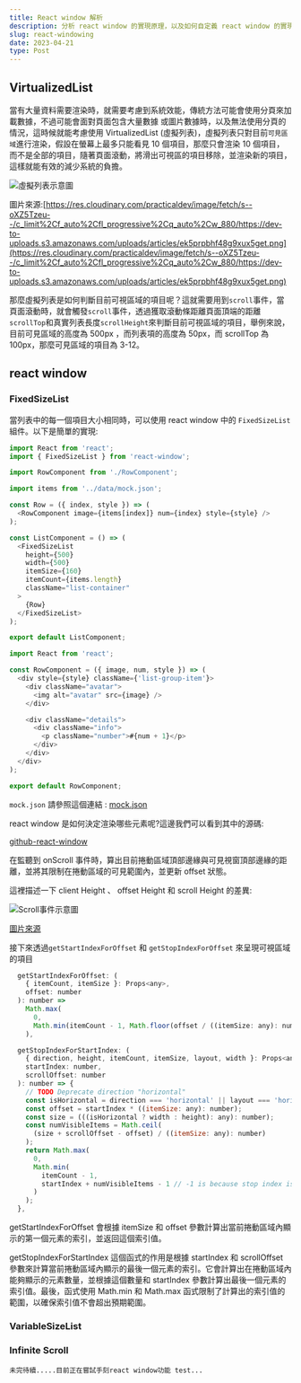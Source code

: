 ```yaml
---
title: React window 解析
description: 分析 react window 的實現原理，以及如何自定義 react window 的實現
slug: react-windowing
date: 2023-04-21
type: Post
---
```


## VirtualizedList

當有大量資料需要渲染時，就需要考慮到系統效能，傳統方法可能會使用分頁來加載數據，不過可能會面對頁面包含大量數據
或圖片數據時，以及無法使用分頁的情況，這時候就能考慮使用 VirtualizedList (虛擬列表)，虛擬列表只對目前`可見區域`進行渲染，假設在螢幕上最多只能看見 10 個項目，那麼只會渲染 10 個項目，而不是全部的項目，隨著頁面滾動，將滑出可視區的項目移除，並渲染新的項目，這樣就能有效的減少系統的負擔。

![虛擬列表示意圖](https://res.cloudinary.com/practicaldev/image/fetch/s--oXZ5Tzeu--/c_limit%2Cf_auto%2Cfl_progressive%2Cq_auto%2Cw_880/https://dev-to-uploads.s3.amazonaws.com/uploads/articles/ek5prpbhf48g9xux5get.png)

圖片來源:[https://res.cloudinary.com/practicaldev/image/fetch/s--oXZ5Tzeu--/c_limit%2Cf_auto%2Cfl_progressive%2Cq_auto%2Cw_880/https://dev-to-uploads.s3.amazonaws.com/uploads/articles/ek5prpbhf48g9xux5get.png](https://res.cloudinary.com/practicaldev/image/fetch/s--oXZ5Tzeu--/c_limit%2Cf_auto%2Cfl_progressive%2Cq_auto%2Cw_880/https://dev-to-uploads.s3.amazonaws.com/uploads/articles/ek5prpbhf48g9xux5get.png)

那麼虛擬列表是如何判斷目前可視區域的項目呢？這就需要用到`scroll`事件，當頁面滾動時，就會觸發`scroll`事件，透過獲取滾動條距離頁面頂端的距離`scrollTop`和真實列表長度`scrollHeight`來判斷目前可視區域的項目，舉例來說，目前可見區域的高度為 500px ，而列表項的高度為 50px，而 scrollTop 為 100px，那麼可見區域的項目為 3-12。

## react window

### FixedSizeList

當列表中的每一個項目大小相同時，可以使用 react window 中的 `FixedSizeList` 組件。以下是簡單的實現:

```jsx:ListComponent.js showLineNumbers
import React from 'react';
import { FixedSizeList } from 'react-window';

import RowComponent from './RowComponent';

import items from '../data/mock.json';

const Row = ({ index, style }) => (
  <RowComponent image={items[index]} num={index} style={style} />
);

const ListComponent = () => (
  <FixedSizeList
    height={500}
    width={500}
    itemSize={160}
    itemCount={items.length}
    className="list-container"
  >
    {Row}
  </FixedSizeList>
);

export default ListComponent;
```

```jsx:RowComponent.js showLineNumbers
import React from 'react';

const RowComponent = ({ image, num, style }) => (
  <div style={style} className={'list-group-item'}>
    <div className="avatar">
      <img alt="avatar" src={image} />
    </div>

    <div className="details">
      <div className="info">
        <p className="number">#{num + 1}</p>
      </div>
    </div>
  </div>
);

export default RowComponent;
```

`mock.json` 請參照這個連結 : [mock.json](https://glitch.com/edit/#!/react-window-fixed?path=src%2Fmock.json%3A1002%3A1)

react window 是如何決定渲染哪些元素呢?這邊我們可以看到其中的源碼:

[github-react-window](https://github.com/bvaughn/react-window/blob/master/src/createListComponent.js)

在監聽到 onScroll 事件時，算出目前捲動區域頂部邊緣與可見視窗頂部邊緣的距離，並將其限制在捲動區域的可見範圍內，並更新 offset 狀態。

這裡描述一下 client Height 、 offset Height 和 scroll Height 的差異:

![Scroll事件示意圖](https://shubo.io/static/89a5cfb0e676baf28dafc3ae9f339355/f1c64/size-cheatsheet.png)

[圖片來源](https://blog.csdn.net/hljqfl/article/details/85677410)

接下來透過`getStartIndexForOffset` 和 `getStopIndexForOffset` 來呈現可視區域的項目

```js:FixedSizeList.js showLineNumbers
  getStartIndexForOffset: (
    { itemCount, itemSize }: Props<any>,
    offset: number
  ): number =>
    Math.max(
      0,
      Math.min(itemCount - 1, Math.floor(offset / ((itemSize: any): number)))
    ),

  getStopIndexForStartIndex: (
    { direction, height, itemCount, itemSize, layout, width }: Props<any>,
    startIndex: number,
    scrollOffset: number
  ): number => {
    // TODO Deprecate direction "horizontal"
    const isHorizontal = direction === 'horizontal' || layout === 'horizontal';
    const offset = startIndex * ((itemSize: any): number);
    const size = (((isHorizontal ? width : height): any): number);
    const numVisibleItems = Math.ceil(
      (size + scrollOffset - offset) / ((itemSize: any): number)
    );
    return Math.max(
      0,
      Math.min(
        itemCount - 1,
        startIndex + numVisibleItems - 1 // -1 is because stop index is inclusive
      )
    );
  },
```

getStartIndexForOffset 會根據 itemSize 和 offset 參數計算出當前捲動區域內顯示的第一個元素的索引，並返回這個索引值。

getStopIndexForStartIndex 這個函式的作用是根據 startIndex 和 scrollOffset 參數來計算當前捲動區域內顯示的最後一個元素的索引。它會計算出在捲動區域內能夠顯示的元素數量，並根據這個數量和 startIndex 參數計算出最後一個元素的索引值。最後，函式使用 Math.min 和 Math.max 函式限制了計算出的索引值的範圍，以確保索引值不會超出預期範圍。

### VariableSizeList

### Infinite Scroll

`未完待續.....目前正在嘗試手刻react window功能 test...`
